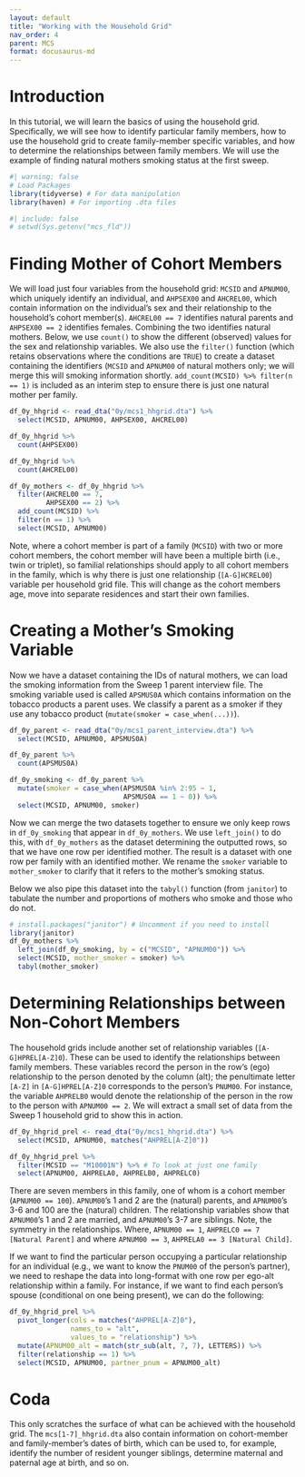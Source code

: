```yaml
---
layout: default
title: "Working with the Household Grid"
nav_order: 4
parent: MCS
format: docusaurus-md
---
```


# Introduction

In this tutorial, we will learn the basics of using the household grid. Specifically, we will see how to identify particular family members, how to use the household grid to create family-member specific variables, and how to determine the relationships between family members. We will use the example of finding natural mothers smoking status at the first sweep.

```r
#| warning: false
# Load Packages
library(tidyverse) # For data manipulation
library(haven) # For importing .dta files
```

```r
#| include: false
# setwd(Sys.getenv("mcs_fld"))
```

# Finding Mother of Cohort Members
We will load just four variables from the household grid: `MCSID` and `APNUM00`, which uniquely identify an individual, and `AHPSEX00` and `AHCREL00`, which contain information on the individual's sex and their relationship to the household's cohort member(s).
`AHCREL00 == 7` identifies natural parents and `AHPSEX00 == 2` identifies females. Combining the two identifies natural mothers. Below, we use `count()` to show the different (observed) values for the sex and relationship variables. We also use the `filter()` function (which retains observations where the conditions are `TRUE`) to create a dataset containing the identifiers (`MCSID` and `APNUM00` of natural mothers only; we will merge this will smoking information shortly. `add_count(MCSID) %>% filter(n == 1)` is included as an interim step to ensure there is just one natural mother per family.

```r
df_0y_hhgrid <- read_dta("0y/mcs1_hhgrid.dta") %>%
  select(MCSID, APNUM00, AHPSEX00, AHCREL00)

df_0y_hhgrid %>%
  count(AHPSEX00)

df_0y_hhgrid %>%
  count(AHCREL00)

df_0y_mothers <- df_0y_hhgrid %>%
  filter(AHCREL00 == 7,
         AHPSEX00 == 2) %>%
  add_count(MCSID) %>%
  filter(n == 1) %>%
  select(MCSID, APNUM00)
```

Note, where a cohort member is part of a family (`MCSID`) with two or more cohort members, the cohort member will have been a multiple birth (i.e., twin or triplet), so familial relationships should apply to all cohort members in the family, which is why there is just one relationship (`[A-G]HCREL00`) variable per household grid file. This will change as the cohort members age, move into separate residences and start their own families.

# Creating a Mother's Smoking Variable

Now we have a dataset containing the IDs of natural mothers, we can load the smoking information from the Sweep 1 parent interview file. The smoking variable used is called `APSMUS0A` which contains information on the tobacco products a parent uses. We classify a parent as a smoker if they use any tobacco product (`mutate(smoker = case_when(...))`).

```r
df_0y_parent <- read_dta("0y/mcs1_parent_interview.dta") %>%
  select(MCSID, APNUM00, APSMUS0A)

df_0y_parent %>%
  count(APSMUS0A)

df_0y_smoking <- df_0y_parent %>%
  mutate(smoker = case_when(APSMUS0A %in% 2:95 ~ 1,
                            APSMUS0A == 1 ~ 0)) %>%
  select(MCSID, APNUM00, smoker)
```

Now we can merge the two datasets together to ensure we only keep rows in `df_0y_smoking` that appear in `df_0y_mothers`. We use `left_join()` to do this, with `df_0y_mothers` as the dataset determining the outputted rows, so that we have one row per identified mother. The result is a dataset with one row per family with an identified mother. We rename the `smoker` variable to `mother_smoker` to clarify that it refers to the mother's smoking status.

Below we also pipe this dataset into the `tabyl()` function (from `janitor`) to tabulate the number and proportions of mothers who smoke and those who do not.

```r
# install.packages("janitor") # Uncomment if you need to install
library(janitor)
df_0y_mothers %>%
  left_join(df_0y_smoking, by = c("MCSID", "APNUM00")) %>%
  select(MCSID, mother_smoker = smoker) %>%
  tabyl(mother_smoker)
```

# Determining Relationships between Non-Cohort Members
The household grids include another set of relationship variables (`[A-G]HPREL[A-Z]0`). These can be used to identify the relationships between family members. These variables record the person in the row's (ego) relationship to the person denoted by the column (alt); the penultimate letter `[A-Z]` in `[A-G]HPREL[A-Z]0` corresponds to the person's `PNUM00`. For instance, the variable `AHPRELB0` would denote the relationship of the person in the row to the person with `APNUM00 == 2`. We will extract a small set of data from the Sweep 1 household grid to show this in action.

```r
df_0y_hhgrid_prel <- read_dta("0y/mcs1_hhgrid.dta") %>%
  select(MCSID, APNUM00, matches("AHPREL[A-Z]0"))

df_0y_hhgrid_prel %>%
  filter(MCSID == "M10001N") %>% # To look at just one family
  select(APNUM00, AHPRELA0, AHPRELB0, AHPRELC0)
```

There are seven members in this family, one of whom is a cohort member (`APNUM00 == 100`). `APNUM00`'s 1 and 2 are the (natural) parents, and `APNUM00`'s 3-6 and 100 are the (natural) children. The relationship variables show that `APNUM00`'s 1 and 2 are married, and `APNUM00`'s 3-7 are siblings. Note, the symmetry in the relationships. Where, `APNUM00 == 1`, `AHPRELC0 == 7 [Natural Parent]` and where `APNUM00 == 3`, `AHPRELA0 == 3 [Natural Child]`.

If we want to find the particular person occupying a particular relationship for an individual (e.g., we want to know the `PNUM00` of the person's partner), we need to reshape the data into long-format with one row per ego-alt relationship within a family. For instance, if we want to find each person's spouse (conditional on one being present), we can do the following:

```r
df_0y_hhgrid_prel %>%
  pivot_longer(cols = matches("AHPREL[A-Z]0"),
               names_to = "alt",
               values_to = "relationship") %>%
  mutate(APNUM00_alt = match(str_sub(alt, 7, 7), LETTERS)) %>%
  filter(relationship == 1) %>%
  select(MCSID, APNUM00, partner_pnum = APNUM00_alt)
```

# Coda
This only scratches the surface of what can be achieved with the household grid. The `mcs[1-7]_hhgrid.dta` also contain information on cohort-member and family-member's dates of birth, which can be used to, for example, identify the number of resident younger siblings, determine maternal and paternal age at birth, and so on. 
